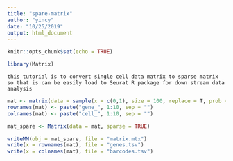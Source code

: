 ```yaml
---
title: "spare-matrix"
author: "yincy"
date: "10/25/2019"
output: html_document
---
```


```r
knitr::opts_chunk$set(echo = TRUE)
```

```r
library(Matrix)
```

```
this tutorial is to convert single cell data matrix to sparse matrix so that is can be easily load to Seurat R package for down stream data analysis
```


```r
mat <- matrix(data = sample(x = c(0,1), size = 100, replace = T, prob = c(0.3, 0.7)), nrow = 10, ncol = 10)
rownames(mat) <- paste("gene_", 1:10, sep = "")
colnames(mat) <- paste("cell_", 1:10, sep = "")
```

```r
mat_spare <- Matrix(data = mat, sparse = TRUE)
```

```r
writeMM(obj = mat_spare, file = "matrix.mtx")
write(x = rownames(mat), file = "genes.tsv")
write(x = colnames(mat), file = "barcodes.tsv")
```

